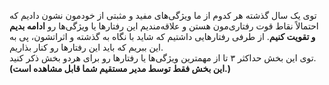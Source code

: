 توی یک سال گذشته هر کدوم از ما ویژگی‌های مفید و مثبتی از خودمون نشون دادیم که احتمالاً نقاط قوت رفتاری‌مون هستن و علاقه‌مندیم این رفتارها یا ویژگی‌ها رو **ادامه بدیم و تقویت کنیم**. از طرفی رفتارهایی داشتیم که شاید با نگاه به گذشته و اثراتشون، پی به این ببریم که باید این رفتارها رو کنار بذاریم.  
توی این بخش حداکثر ۳ تا از مهمترین ویژگی‌ها یا رفتارها رو برای هردو بخش ذکر کنید.  
**(این بخش فقط توسط مدیر مستقیم شما قابل مشاهده است.)**
